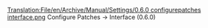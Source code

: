 [[Translation:File/en/Archive/Manual/Settings/0.6.0 configurepatches interface.png]]
Configure Patches -> Interface (0.6.0)